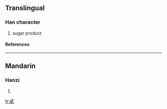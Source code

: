 ==Translingual==
===Han character===
{{Han char|rn=99|rad=甘|as=03|sn=8|four=|canj=戈心廿一 (IPTM)}}
# sugar product
====References====
{{Han ref|kx=0355.101|hdz=10559.070|uh=7519|ud=29977}}

----
==Mandarin==
===Hanzi===
{{cmn-hanzi|pin=[[dài]] ([[dai4]])|wg=tai<sup>4</sup>}}
# {{defn|Mandarin}}

[[fr:甙]]